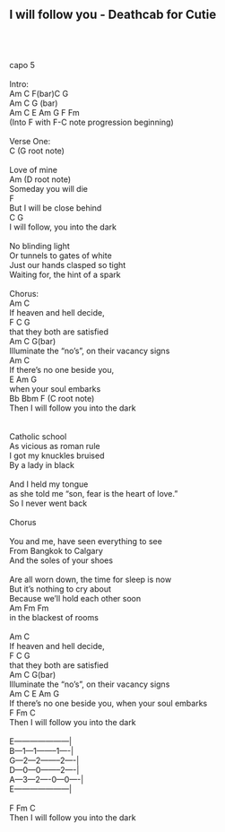 ## I will follow you - Deathcab for Cutie\
\
\
\
capo 5\
\
Intro:\
Am C F(bar)C G\
Am C G (bar)\
Am C E Am G F Fm \
(Into F with F-C note progression beginning)\
\
Verse One:\
C (G root note)\
\
Love of mine\
                 Am (D root note)\
Someday you will die\
                      F \
But I will be close behind\
           C                  G\
I will follow, you into the dark\
\
No blinding light\
Or tunnels to gates of white\
Just our hands clasped so tight\
Waiting for, the hint of a spark \
\
Chorus: \
   Am                 C      \
If heaven and hell decide,      \
           F           C G\
that they both are satisfied\
Am               C                 G(bar)\
Illuminate the "no's", on their vacancy signs\
Am                        C\
If there's no one beside you,\
           E      Am G\
when your soul embarks\
Bb                 Bbm            F (C root note)\
Then I will follow you into the dark\
\
\
Catholic school\
As vicious as roman rule\
I got my knuckles bruised \
By a lady in black\
     \
And I held my tongue \
as she told me "son, fear is the heart of love." \
So I never went back\
\
Chorus\
\
You and me, have seen everything to see\
From Bangkok to Calgary  \
And the soles of your shoes\
 \
Are all worn down, the time for sleep is now\
But it's nothing to cry about  \
Because we'll hold each other soon\
Am                   Fm    Fm\
in the blackest of rooms \
\
Am                   C     \
If heaven and hell decide, \
           F            C G\
that they both are satisfied\
Am               C                 G(bar)\
Illuminate the "no's", on their vacancy signs\
Am                        C              E      Am G\
If there's no one beside you, when your soul embarks\
F                 Fm            C    \
Then I will follow you into the dark\
\
E---------------------|\
B---1---1--------1----|\
G---2---2--------2----|\
D---0---0--------2----|\
A---3---2----0---0----|\
E---------------------|\
\
F                 Fm            C    \
Then I will follow you into the dark\
\
\

